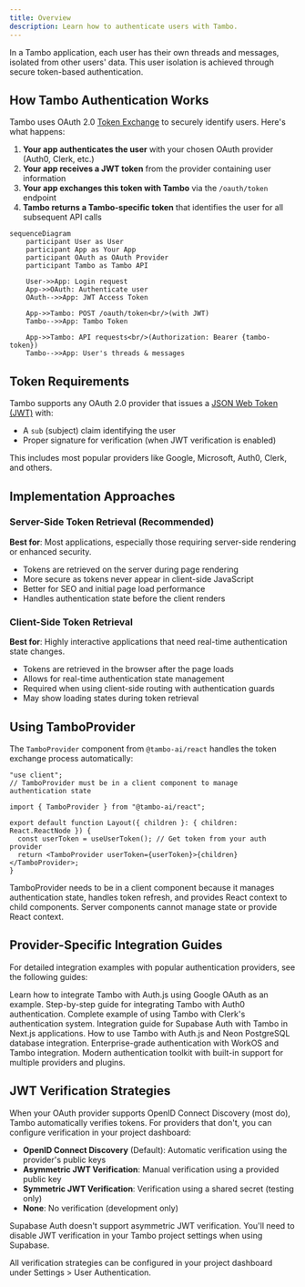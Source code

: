 ```yaml
---
title: Overview
description: Learn how to authenticate users with Tambo.
---
```


In a Tambo application, each user has their own threads and messages, isolated from other users' data. This user isolation is achieved through secure token-based authentication.

## How Tambo Authentication Works

Tambo uses OAuth 2.0 [Token Exchange](https://datatracker.ietf.org/doc/html/rfc8693) to securely identify users. Here's what happens:

1. **Your app authenticates the user** with your chosen OAuth provider (Auth0, Clerk, etc.)
2. **Your app receives a JWT token** from the provider containing user information
3. **Your app exchanges this token with Tambo** via the `/oauth/token` endpoint
4. **Tambo returns a Tambo-specific token** that identifies the user for all subsequent API calls

```mermaid
sequenceDiagram
    participant User as User
    participant App as Your App
    participant OAuth as OAuth Provider
    participant Tambo as Tambo API

    User->>App: Login request
    App->>OAuth: Authenticate user
    OAuth-->>App: JWT Access Token

    App->>Tambo: POST /oauth/token<br/>(with JWT)
    Tambo-->>App: Tambo Token

    App->>Tambo: API requests<br/>(Authorization: Bearer {tambo-token})
    Tambo-->>App: User's threads & messages
```

## Token Requirements

Tambo supports any OAuth 2.0 provider that issues a [JSON Web Token (JWT)](https://datatracker.ietf.org/doc/html/rfc7519) with:

- A `sub` (subject) claim identifying the user
- Proper signature for verification (when JWT verification is enabled)

This includes most popular providers like Google, Microsoft, Auth0, Clerk, and others.

## Implementation Approaches

### Server-Side Token Retrieval (Recommended)

**Best for**: Most applications, especially those requiring server-side rendering or enhanced security.

- Tokens are retrieved on the server during page rendering
- More secure as tokens never appear in client-side JavaScript
- Better for SEO and initial page load performance
- Handles authentication state before the client renders

### Client-Side Token Retrieval

**Best for**: Highly interactive applications that need real-time authentication state changes.

- Tokens are retrieved in the browser after the page loads
- Allows for real-time authentication state management
- Required when using client-side routing with authentication guards
- May show loading states during token retrieval

## Using TamboProvider

The `TamboProvider` component from `@tambo-ai/react` handles the token exchange process automatically:

```tsx title="Basic Setup"
"use client";
// TamboProvider must be in a client component to manage authentication state

import { TamboProvider } from "@tambo-ai/react";

export default function Layout({ children }: { children: React.ReactNode }) {
  const userToken = useUserToken(); // Get token from your auth provider
  return <TamboProvider userToken={userToken}>{children}</TamboProvider>;
}
```

<Callout type="info" title="Why Client Component Required">
  TamboProvider needs to be in a client component because it manages
  authentication state, handles token refresh, and provides React context to
  child components. Server components cannot manage state or provide React
  context.
</Callout>

## Provider-Specific Integration Guides

For detailed integration examples with popular authentication providers, see the following guides:

<Cards>
  <Card href="/docs/concepts/user-authentication/nextauth" title="Auth.js">
    Learn how to integrate Tambo with Auth.js using Google OAuth as an example.
  </Card>
  <Card href="/docs/concepts/user-authentication/auth0" title="Auth0">
    Step-by-step guide for integrating Tambo with Auth0 authentication.
  </Card>
  <Card href="/docs/concepts/user-authentication/clerk" title="Clerk">
    Complete example of using Tambo with Clerk's authentication system.
  </Card>
  <Card href="/docs/concepts/user-authentication/supabase" title="Supabase">
    Integration guide for Supabase Auth with Tambo in Next.js applications.
  </Card>
  <Card href="/docs/concepts/user-authentication/neon" title="Neon">
    How to use Tambo with Auth.js and Neon PostgreSQL database integration.
  </Card>
  <Card href="/docs/concepts/user-authentication/workos" title="WorkOS">
    Enterprise-grade authentication with WorkOS and Tambo integration.
  </Card>
  <Card
    href="/docs/concepts/user-authentication/better-auth"
    title="Better Auth"
  >
    Modern authentication toolkit with built-in support for multiple providers
    and plugins.
  </Card>
</Cards>

## JWT Verification Strategies

When your OAuth provider supports OpenID Connect Discovery (most do), Tambo automatically verifies tokens. For providers that don't, you can configure verification in your project dashboard:

- **OpenID Connect Discovery** (Default): Automatic verification using the provider's public keys
- **Asymmetric JWT Verification**: Manual verification using a provided public key
- **Symmetric JWT Verification**: Verification using a shared secret (testing only)
- **None**: No verification (development only)

<Callout type="warn" title="Supabase Exception">
  Supabase Auth doesn't support asymmetric JWT verification. You'll need to
  disable JWT verification in your Tambo project settings when using Supabase.
</Callout>

All verification strategies can be configured in your project dashboard under Settings > User Authentication.
